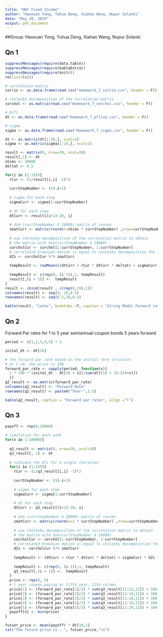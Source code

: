 ```yaml
---
title: "HW7 Fixed Income"
author: "Haoxuan Tong, Yuhua Deng, Xiahao Wang, Nupur Solanki"
date: "May 28, 2019"
output: pdf_document
---
```


##Group: Haoxuan Tong, Yuhua Deng, Xiahao Wang, Nupur Solanki


## Qn 1 

```r
suppressMessages(require(data.table))
suppressMessages(require(kableExtra))
suppressMessages(require(knitr))
rm(list=ls())

# correlation matrix
corrin <- as.data.frame(read.csv("Homework_7_corrin.csv", header = F))

# cholesky decomposition of the correlation matrix
corchol <- as.matrix(read.csv("Homework_7_corchol.csv", header = F))

# D(T)
dt <- as.data.frame(read.csv("Homework_7_pfilea.csv", header = F))

# sigma 
sigma <- as.data.frame(read.csv("Homework_7_sigma.csv", header = F))

dt <- as.matrix(dt[1:20,], ncol=1)
sigma <- as.matrix(sigma[1:19,], ncol=1)

result <- matrix(0, nrow=20, ncol=20)
result[,1] <- dt
nSims <- 10000
deltat <- 0.5

for(i in (1:19)){
  rCur <- (1/result[i,i] -1)*2
  
  currStepNumber <- (19-i+1)
  
  # sigma for each step
  sigmaCurr <- sigma[1:currStepNumber]
  
  # dt for each step 
  dtCurr <- result[(i+1):20, i]
  
  # dim (currStepNumber X 10000) matrix of rnorms
  zmatCurr <- matrix(rnorm(n=nSims * currStepNumber) ,nrow=currStepNumber)
  
  # use cholesky decomposition of the correlation matrix to obtain
  # the matrix with dim(currStepNumber X 10000)
  corcholCur <- corchol[1:currStepNumber, 1:currStepNumber]
  # correlated brownian motion is equal to cholesky decomposition the standard norm random variables
  dZs <- corcholCur %*% zmatCurr
  
  tempResult <- rowMeans((dtCurr + rCur * dtCurr * deltat) + sigmaCurr * dZs * sqrt(deltat))
  
  tempResult <- c(rep(0, (i-1)),1, tempResult)
  result[,(i + 1)] <-  tempResult
}
result <- cbind(result , c(rep(0,19),1))
colnames(result) <- seq(0, 10,0.5)
rownames(result) <- seq(0.5,10,0.5)

kable(result, "latex", booktabs =T, caption = "String Model Forward rates", align ="l") %>% kable_styling(latex_options = c("striped", "scale_down"))
```

## Qn 2 

Forward Par rates for 1 to 5 year semiannual coupon bonds 5 years forward

```r
period <- c(1,2,3,4,5) * 2

inital_dt <- dt[10]

# the forward par rate based on the initial term structure
# at t =0, the price is 100
forward_par_rate <- sapply(period, function(x){
  2 * 100 * (inital_dt - dt[10 + x])/sum(dt[(10 + 1):(10+x)])
  })
q2_result <- as.matrix(forward_par_rate)
colnames(q2_result) <- "Forward Rate"
rownames(q2_result) <- paste0("Year-",1:5)

kable(q2_result, caption = "Forward par rates", align ="l")
```

## Qn 3

```r

payoff <- rep(0,10000)

# simulation for each path 
for(n in 1:10000){
  
  q3_result <- matrix(0, nrow=20, ncol=20)
  q3_result[, 1] <- dt
  
  # simluate the DTs for a single iteration
  for(i in (1:19)){
    rCur <- (1/q3_result[i,i] -1)*2
    
    currStepNumber <- (19-i+1)
    
    # sigma for each step
    sigmaCurr <- sigma[1:currStepNumber]
    
    # dt for each step 
    dtCurr <- q3_result[(i+1):20, i]
    
    # dim (currStepNumber X 10000) matrix of rnorms
    zmatCurr <- matrix(rnorm(n=1 * currStepNumber) ,nrow=currStepNumber)
    
    # use cholesky decomposition of the correlation matrix to obtain
    # the matrix with dim(currStepNumber X 10000)
    corcholCur <- corchol[1:currStepNumber, 1:currStepNumber]
    # correlated brownian motion is equal to cholesky decomposition the standard norm random variables
    dZs <- corcholCur %*% zmatCurr
    
    tempResult <- (dtCurr + rCur * dtCurr * deltat) + sigmaCurr * dZs * sqrt(deltat)
    
    tempResult <- c(rep(0, (i-1)),1, tempResult)
    q3_result[,(i + 1)] <-  tempResult
  }
  price <- rep(0, 5)
  # 1 year coupon paying at fifth year, 11th column
  price[1] <- (forward_par_rate[1]/2) * sum(q3_result[11:12,11]) + 100 * q3_result[12,11]
  price[2] <- (forward_par_rate[2]/2) * sum(q3_result[11:14,11]) + 100 * q3_result[14,11]
  price[3] <- (forward_par_rate[3]/2) * sum(q3_result[11:16,11]) + 100 * q3_result[16,11]
  price[4] <- (forward_par_rate[4]/2) * sum(q3_result[11:18,11]) + 100 * q3_result[18,11]
  price[5] <- (forward_par_rate[5]/2) * sum(q3_result[11:20,11]) + 100 * q3_result[20,11]
  payoff[n] <- min(price)
}

futuer_price <- mean(payoff) * dt[10,1]
cat("The future price is : ", futuer_price,"\n")
```
































